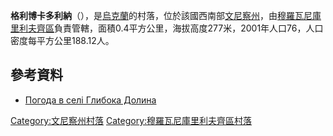 {{coord|48|45|29|N|27|45|47|E|scale:30000|display=title}}

'''格利博卡多利納'''（{{lang-uk|Глибока Долина}}），是[[烏克蘭|烏克蘭]]的村落，位於該國西南部[[文尼察州|文尼察州]]，由[[穆羅瓦尼庫里利夫齊區|穆羅瓦尼庫里利夫齊區]]負責管轄，面積0.4平方公里，海拔高度277米，2001年人口76，人口密度每平方公里188.12人。

==參考資料==
* [http://weather.in.ua/ua/vinnickaja/5155 Погода в селі Глибока Долина] {{Wayback|url=http://weather.in.ua/ua/vinnickaja/5155 |date=20111220082736 }}

[[Category:文尼察州村落|Category:文尼察州村落]]
[[Category:穆羅瓦尼庫里利夫齊區村落|Category:穆羅瓦尼庫里利夫齊區村落]]


{{Vinnytsia-geo-stub}}